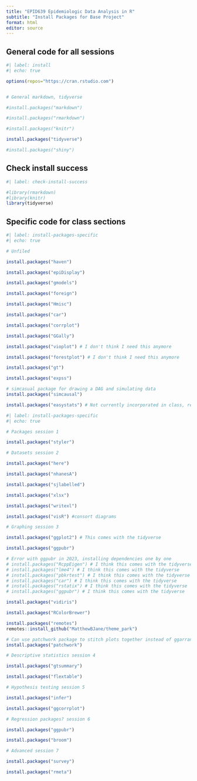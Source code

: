 ```yaml
---
title: "EPID639 Epidemiologic Data Analysis in R"
subtitle: "Install Packages for Base Project"
format: html
editor: source
---
```



## General code for all sessions

```r
#| label: install
#| echo: true

options(repos="https://cran.rstudio.com")


# General markdown, tidyverse

#install.packages("markdown")

#install.packages("rmarkdown")

#install.packages("knitr")

install.packages("tidyverse")

#install.packages("shiny")

```
## Check install success

```r
#| label: check-install-success

#library(rmarkdown)
#library(knitr)
library(tidyverse)

```

## Specific code for class sections


```r
#| label: install-packages-specific
#| echo: true

# Unfiled

install.packages("haven")

install.packages("epiDisplay")

install.packages("gmodels")

install.packages("foreign")

install.packages("Hmisc")

install.packages("car")

install.packages("corrplot")

install.packages("GGally")

install.packages("vioplot") # I don't think I need this anymore

install.packages("forestplot") # I don't think I need this anymore

install.packages("gt")

install.packages("expss")

# simcasual package for drawing a DAG and simulating data
install.packages("simcausal")

install.packages("easystats") # Not currently incorporated in class, recommended by 2023 GSIs
```


```r
#| label: install-packages-specific
#| echo: true

# Packages session 1

install.packages("styler")

# Datasets session 2

install.packages("here")

install.packages("nhanesA")

install.packages("sjlabelled")

install.packages("xlsx")

install.packages("writexl")

install.packages("visR") #consort diagrams

# Graphing session 3

install.packages("ggplot2") # This comes with the tidyverse 

install.packages("ggpubr") 

# Error with ggpubr in 2023, installing dependencies one by one
# install.packages("RcppEigen") # I think this comes with the tidyverse 
# install.packages("lme4") # I think this comes with the tidyverse 
# install.packages("pbkrtest") # I think this comes with the tidyverse 
# install.packages("car") # I think this comes with the tidyverse 
# install.packages("rstatix") # I think this comes with the tidyverse 
# install.packages("ggpubr") # I think this comes with the tidyverse 

install.packages("vidiris")

install.packages("RColorBrewer")

install.packages("remotes")
remotes::install_github("MatthewBJane/theme_park")

# Can use patchwork package to stitch plots together instead of ggarrange() !!!
install.packages("patchwork")

# Descriptive statistics session 4

install.packages("gtsummary")

install.packages("flextable")

# Hypothesis testing session 5

install.packages("infer")

install.packages("ggcorrplot")

# Regression packages? session 6

install.packages("ggpubr")

install.packages("broom")

# Advanced session 7

install.packages("survey")

install.packages("rmeta")

```




